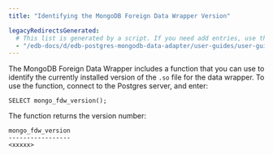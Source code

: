```yaml
---
title: "Identifying the MongoDB Foreign Data Wrapper Version"

legacyRedirectsGenerated:
  # This list is generated by a script. If you need add entries, use the `legacyRedirects` key.
  - "/edb-docs/d/edb-postgres-mongodb-data-adapter/user-guides/user-guide/5.2.8/identifying_data_adapter_version.html"
---
```


<div id="identifying_data_adapter_version" class="registered_link"></div>

The MongoDB Foreign Data Wrapper includes a function that you can use to identify the currently installed version of the `.so` file for the data wrapper. To use the function, connect to the Postgres server, and enter:

```text
SELECT mongo_fdw_version();
```

The function returns the version number:

```text
mongo_fdw_version
-----------------
<xxxxx>
```
